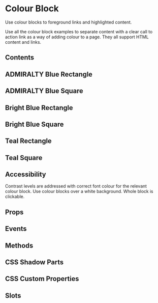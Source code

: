 # Colour Block

Use colour blocks to foreground links and highlighted content.

Use all the colour block examples to separate content with a clear call to action link as a way of adding colour to a page. They all support HTML content and links.

## Contents

## ADMIRALTY Blue Rectangle


<AdmiraltyBlueRectangle />

## ADMIRALTY Blue Square


<AdmiraltyBlueSquare />

## Bright Blue Rectangle


<BrightBlueRectangle />

## Bright Blue Square


<BrightBlueSquare />

## Teal Rectangle


<TealRectangle />

## Teal Square


<TealSquare />

## Accessibility

Contrast levels are addressed with correct font colour for the relevant colour block. Use colour blocks over a white background. Whole block is clickable.

## Props


<Props />

## Events


<Events />

## Methods


<Methods />

## CSS Shadow Parts


<Parts />

## CSS Custom Properties


<CustomProps />

## Slots


<Slots />

